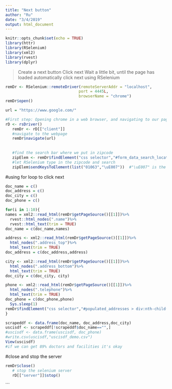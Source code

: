 ```yaml
---
title: "Next button"
author: "Ru"
date: "3/4/2019"
output: html_document
---
```


```r
knitr::opts_chunk$set(echo = TRUE)
library(httr)
library(RSelenium)
library(xml2)
library(rvest)
library(dplyr)
```

> Create a next button
> Click next 
> Wait a little bit, until the page has loaded 
> automatically click next using RSelenium 

```r
remDr <- RSelenium::remoteDriver(remoteServerAddr = "localhost",
                                port = 4445L,
                                browserName = "chrome")
remDr$open()
```

```r
url = "https://www.google.com/"

#First step: Opening chrome in a web browser, and navigating to our page
rD <- rsDriver()
   remDr <- rD[["client"]]
   #navigate to the webpage 
   remDr$navigate(url)
   
   
   #find the search bar where we put in zipcode
   zipElem <- remDr$findElement("css selector","#form_data_search_location")
   #let RSelenium type in the zipcode and search 
   zipElem$sendKeysToElement(list("01063","\uE007"))  #"\uE007" is the key for "ENTER"
```

#using for loop to click next 
```r
doc_name = c()
doc_address = c()
doc_city = c()
doc_phone = c()

for(i in 1:10){
names = xml2::read_html(remDr$getPageSource()[[1]])%>%
  rvest::html_nodes(".name")%>%
  rvest::html_text(trim = TRUE)
doc_name = c(doc_name,names)

address <- xml2::read_html(remDr$getPageSource()[[1]])%>%
  html_nodes(".address_top")%>%
  html_text(trim = TRUE)
doc_address = c(doc_address,address)

city <- xml2::read_html(remDr$getPageSource()[[1]])%>%
  html_nodes(".address_bottom")%>%
  html_text(trim = TRUE)
doc_city = c(doc_city, city)

phone <- xml2::read_html(remDr$getPageSource()[[1]])%>%
  html_nodes(".telephone")%>%
  html_text(trim = TRUE)
doc_phone = c(doc_phone,phone)
  Sys.sleep(1)
remDr$findElement("css selector","#populated_addresses > div:nth-child(11) > div > div.next > button")$clickElement()
}
```


```r
scrapeddf <- data.frame(doc_name, doc_address,doc_city)
uscisdf <- scrapeddf[!scrapeddf$doc_name=="",]
#uscisdf <- data.frame(uscisdf, doc_phone)
#write.csv(uscisdf,"uscisdf_demo.csv")
View(uscisdf)
#if we can get 89% doctors and facilities it's okay

```


#close and stop the server
```r
remDr$close()
   # stop the selenium server
   rD[["server"]]$stop()
```
```

